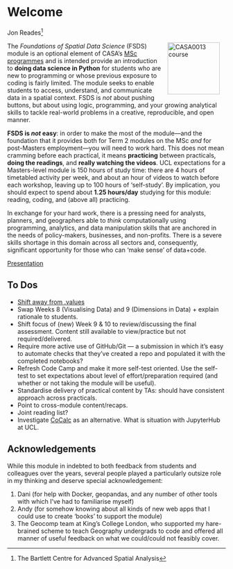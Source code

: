 # Welcome {.unnumbered}

Jon Reades[^index-1] <a href="https://twitter.com/jreades"><img src="img/Twitter social icons - circle - blue.png" height="17" /></a> <a href="https://www.github.com/jreades"><img src="img/GitHub-Mark-120px-plus.png" height="17" /></a>

[^index-1]: The Bartlett Centre for Advanced Spatial Analysis

<a href="https://www.ucl.ac.uk/bartlett/casa/"><img src="img/casa_logo.jpg" alt="CASA0013 course" width="120" align="right" style="margin: 0 1em 0 1em"/></a>

The *Foundations of Spatial Data Science* (FSDS) module is an optional element of CASA's [MSc programmes](https://www.ucl.ac.uk/bartlett/casa/programmes) and is intended provide an introduction to **doing data science in Python** for students who are new to programming or whose previous exposure to coding is fairly limited. The module seeks to enable students to access, understand, and communicate data in a spatial context. FSDS is *not* about pushing buttons, but about using logic, programming, and your growing analytical skills to tackle real-world problems in a creative, reproducible, and open manner.

**FSDS is _not_ easy**: in order to make the most of the module---and the foundation that it provides both for Term 2 modules on the MSc _and_ for post-Masters employment---you will need to work hard. This does not mean cramming before each practical, it means **practicing** between practicals, **doing the readings**, and **really watching the videos**. UCL expectations for a Masters-level module is 150 hours of study time: there are 4 hours of timetabled activity per week, and about an hour of videos to watch before each workshop, leaving up to 100 hours of 'self-study'. By implication, you should expect to spend about **1.25 hours/day** studying for this module: reading, coding, and (above all) practicing.

In exchange for your hard work, there is a pressing need for analysts, planners, and geographers able to *think* computationally using programming, analytics, and data manipulation skills that are anchored in the needs of policy-makers, businesses, and non-profits. There is a severe skills shortage in this domain across all sectors and, consequently, significant opportunity for those who can 'make sense' of data+code.

[Presentation](./lectures/Presentation.qmd)

## To Dos

- [Shift away from .values](https://stackoverflow.com/questions/17241004/how-do-i-convert-a-pandas-series-or-index-to-a-numpy-array/54324513#54324513)
- Swap Weeks 8 (Visualising Data) and 9 (Dimensions in Data) + explain rationale to students.
- Shift focus of (new) Week 9 & 10 to review/discussing the final assessment. Content still available to view/practice but not required/delivered.
- Require more active use of GitHub/Git — a submission in which it’s easy to automate checks that they’ve created a repo and populated it with the completed notebooks?
- Refresh Code Camp and make it more self-test oriented. Use the self-test to set expectations about level of effort/preparation required (and whether or not taking the module will be useful).
- Standardise delivery of practical content by TAs: should have consistent approach across practicals.
- Point to cross-module content/recaps.
- Joint reading list?
- Investigate [CoCalc](https://cocalc.com/software/python) as an alternative. What is situation with JupyterHub at UCL.

## Acknowledgements

While this module in indebted to both feedback from students and colleagues over the years, several people played a particularly outsize role in my thinking and deserve special acknowledgement:

1. Dani (for help with Docker, geopandas, and any number of other tools with which I've had to familiarise myself)
2. Andy (for somehow knowing about all kinds of new web apps that I could use to create 'books' to support the module)
3. The Geocomp team at King's College London, who supported my hare-brained scheme to teach Geography undergrads to code and offered all manner of useful feedback on what we could/could not feasibly cover.
